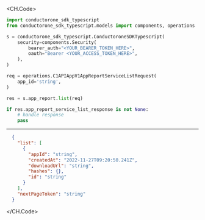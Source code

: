 
<CH.Code>
```python List.py
import conductorone_sdk_typescript
from conductorone_sdk_typescript.models import components, operations

s = conductorone_sdk_typescript.ConductoroneSDKTypescript(
    security=components.Security(
        bearer_auth="<YOUR_BEARER_TOKEN_HERE>",
        oauth="Bearer <YOUR_ACCESS_TOKEN_HERE>",
    ),
)

req = operations.C1APIAppV1AppReportServiceListRequest(
    app_id='string',
)

res = s.app_report.list(req)

if res.app_report_service_list_response is not None:
    # handle response
    pass
```
---

```json Example Response
  {
    "list": [
      {
        "appId": "string",
        "createdAt": "2022-11-27T09:20:50.241Z",
        "downloadUrl": "string",
        "hashes": {},
        "id": "string"
      }
    ],
    "nextPageToken": "string"
  }
```
</CH.Code>
